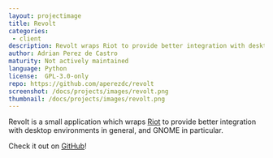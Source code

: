 ```yaml
---
layout: projectimage
title: Revolt
categories:
 - client
description: Revolt wraps Riot to provide better integration with desktop environments.
author: Adrian Perez de Castro
maturity: Not actively maintained
language: Python
license:  GPL-3.0-only
repo: https://github.com/aperezdc/revolt
screenshot: /docs/projects/images/revolt.png
thumbnail: /docs/projects/images/revolt.png
---
```


Revolt is a small application which wraps [Riot](./riot.html) to provide better integration with desktop environments in general, and GNOME in particular.

Check it out on [GitHub](https://github.com/aperezdc/revolt)!



